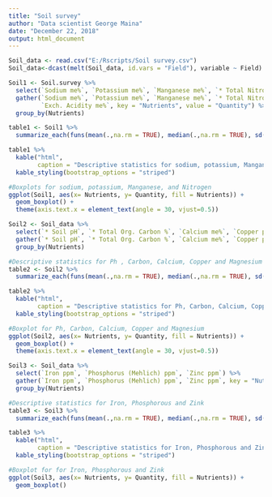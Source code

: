 ```yaml
---
title: "Soil survey"
author: "Data scientist George Maina"
date: "December 22, 2018"
output: html_document
---
```


```r
Soil_data <- read.csv("E:/Rscripts/Soil survey.csv")
Soil_data<-dcast(melt(Soil_data, id.vars = "Field"), variable ~ Field)
```
```r
Soil1 <- Soil.survey %>%
  select(`Sodium me%`, `Potassium me%`, `Manganese me%`, `* Total Nitrogen %`, `Exch. Acidity me%`) %>%
  gather(`Sodium me%`, `Potassium me%`, `Manganese me%`, `* Total Nitrogen %`,
         `Exch. Acidity me%`, key = "Nutrients", value = "Quantity") %>%
  group_by(Nutrients) 

table1 <- Soil1 %>%
  summarize_each(funs(mean(.,na.rm = TRUE), median(.,na.rm = TRUE), sd(.,na.rm = TRUE), max(.,na.rm = TRUE), min(.,na.rm = TRUE)), Quantity)

table1 %>%
  kable("html",
        caption = "Descriptive statistics for sodium, potassium, Manganese, Acidity and Nitrogen") %>%
  kable_styling(bootstrap_options = "striped")
```

```r
#Boxplots for sodium, potassium, Manganese, and Nitrogen
ggplot(Soil1, aes(x= Nutrients, y= Quantity, fill = Nutrients)) +
  geom_boxplot() +
  theme(axis.text.x = element_text(angle = 30, vjust=0.5))
```

```r
Soil2 <- Soil_data %>%
  select(`* Soil pH`, `* Total Org. Carbon %`, `Calcium me%`, `Copper ppm`, `Magnesium me%`) %>%
  gather(`* Soil pH`, `* Total Org. Carbon %`, `Calcium me%`, `Copper ppm`, `Magnesium me%`, key = "Nutrients", value = "Quantity") %>%
  group_by(Nutrients)
```

```r
#Descriptive statistics for Ph , Carbon, Calcium, Copper and Magnesium
table2 <- Soil2 %>%
  summarize_each(funs(mean(.,na.rm = TRUE), median(.,na.rm = TRUE), sd(.,na.rm = TRUE), max(.,na.rm = TRUE), min(.,na.rm = TRUE)), Quantity)

table2 %>%
  kable("html",
        caption = "Descriptive statistics for Ph, Carbon, Calcium, Copper and Magnesium") %>%
  kable_styling(bootstrap_options = "striped")
```

```r
#Boxplot for Ph, Carbon, Calcium, Copper and Magnesium
ggplot(Soil2, aes(x= Nutrients, y= Quantity, fill = Nutrients)) +
  geom_boxplot() +
  theme(axis.text.x = element_text(angle = 30, vjust=0.5))
```

```r
Soil3 <- Soil_data %>%
  select(`Iron ppm`, `Phosphorus (Mehlich) ppm`, `Zinc ppm`) %>%
  gather(`Iron ppm`, `Phosphorus (Mehlich) ppm`, `Zinc ppm`, key = "Nutrients", value = "Quantity" ) %>% 
  group_by(Nutrients)

```

```r
#Descriptive statistics for Iron, Phosphorous and Zink
table3 <- Soil3 %>%
  summarize_each(funs(mean(.,na.rm = TRUE), median(.,na.rm = TRUE), sd(.,na.rm = TRUE), max(.,na.rm = TRUE), min(.,na.rm = TRUE)), Quantity)

table3 %>%
  kable("html",
        caption = "Descriptive statistics for Iron, Phosphorous and Zink") %>%
  kable_styling(bootstrap_options = "striped")
```


```r
#Boxplot for for Iron, Phosphorous and Zink
ggplot(Soil3, aes(x= Nutrients, y= Quantity, fill = Nutrients)) +
  geom_boxplot()

```